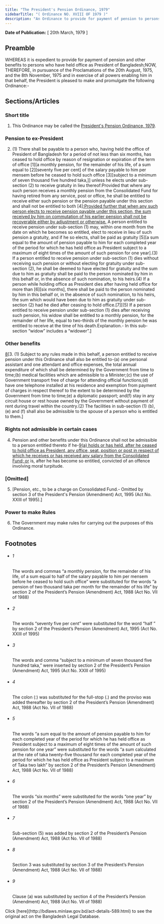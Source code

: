 ```yaml
---
title: "The President's Pension Ordinance, 1979"
sidebarTitle: "( Ordinance NO. XVIII OF 1979 )"
description: "An Ordinance to provide for payment of pension to persons who have held office as President."
---
```


**Date of Publication:** [ 20th March, 1979 ]

## Preamble

WHEREAS it is expedient to provide for payment of pension and other benefits to persons who have held office as President of Bangladesh;NOW, THEREFORE, in pursuance of the Proclamations of the 20th August, 1975, and the 8th November, 1975 and in exercise of all powers enabling him in that behalf, the President is pleased to make and promulgate the following Ordinance:-

## Sections/Articles

### Short title

1. This Ordinance may be called the [President's Pension Ordinance, 1979](/laws/volume-21/act-589 "President").

### Pension to ex-President

2. (1) There shall be payable to a person who, having held the office of President of Bangladesh for a period of not less than six months, has ceased to hold office by reason of resignation or expiration of the term of office [1][a monthly pension, for the remainder of his life, of a sum equal to [2][seventy five per cent] of the salary payable to him per mensem before he ceased to hold such office [3][subject to a minimum of seven thousand five hundred taka,]] unless he elects under sub-section (2) to receive gratuity in lieu thereof:Provided that where any such person receives a monthly pension from the Consolidated Fund for having retired from any service, post or office, he shall be entitled to receive either such pension or the pension payable under this section and shall not be entitled to both [4][:Provided further that when any such person elects to receive pension payable under this section, the sum received by him on commutation of his earlier pension shall not be recoverable either by adjustment or otherwise.](2) A person entitled to receive pension under sub-section (1) may, within one month from the date on which he becomes so entitled, elect to receive in lieu of such pension a gratuity, and if he so elects, shall be paid as gratuity [5][a sum equal to the amount of pension payable to him for each completed year of the period for which he has held office as President subject to a maximum of eight times of the amount of such pension for one year].(3) If a person entitled to receive pension under sub-section (1) dies without receiving such pension or without electing for gratuity under sub-section (2), he shall be deemed to have elected for gratuity and the sum due to him as gratuity shall be paid to the person nominated by him in this behalf or, in the absence of such nomination, to his heirs.(4) If a person while holding office as President dies after having held office for more than [6][six months], there shall be paid to the person nominated by him in this behalf or, in the absence of such nomination, to his heirs, the sum which would have been due to him as gratuity under sub-section (2) had he died after ceasing to hold office.[7][(5) If a person entitled to receive pension under sub-section (1) dies after receiving such pension, his widow shall be entitled to a monthly pension, for the remainder of her life, equal to two-thirds of the monthly pension he was entitled to receive at the time of his death.Explanation.- In this sub-section “widow” includes a “widower”.]

### Other benefits

[8](1)[3. (1) Subject to any rules made in this behalf, a person entitled to receive pension under this Ordinance shall also be entitled to-(a) one personal assistant and one attendant and office expenses, the total annual expenditure of which shall be determined by the Government from time to time;(b) medical facilities which are admissible to a Minister;(c) the use of Government transport free of charge for attending official functions;(d) have one telephone installed at his residence and exemption from payment of charges in respect thereof to the extent to be determined by the Government from time to time;(e) a diplomatic passport; and(f) stay in any circuit house or rest house owned by the Government without payment of rent during travel within the country.(2) The facilities in sub-section (1) (b), (e) and (f) shall also be admissible to the spouse of a person who is entitled to them.]

### Rights not admissible in certain cases

4. Pension and other benefits under this Ordinance shall not be admissible to a person entitled thereto if he-[9](1)[(a) holds or has held, after he ceased to hold office as President, any office, seat, position or post in respect of which he receives or has received any salary from the Consolidated Fund; or](b) is, after he has become so entitled, convicted of an offence involving moral turpitude.

### [Omitted]

5. [Pension, etc., to be a charge on Consolidated Fund.- Omitted by section 3 of the President's Pension (Amendment) Act, 1995 (Act No. XXIII of 1995).]

### Power to make Rules

6. The Government may make rules for carrying out the purposes of this Ordinance.

## Footnotes

- ###### 1

  The words and commas “a monthly pension, for the remainder of his life, of a sum equal to half of the salary payable to him per mensem before he ceased to hold such office” were substituted for the words “a pension of two thousand taka per month for the remainder of his life” by section 2 of the President’s Pension (Amendment) Act, 1988 (Act No. VII of 1988)

- ###### 2

  The words “seventy five per cent” were substituted for the word “half ” by section 2 of the President’s Pension (Amendment) Act, 1995 (Act No. XXIII of 1995)

- ###### 3

  The words and comma “subject to a minimum of seven thousand five hundred taka,” were inserted by section 2 of the President’s Pension (Amendment) Act, 1995 (Act No. XXIII of 1995)

- ###### 4

  The colon (:) was substituted for the full-stop (.) and the proviso was added thereafter by section 2 of the President’s Pension (Amendment) Act, 1988 (Act No. VII of 1988)

- ###### 5

  The words “a sum equal to the amount of pension payable to him for each completed year of the period for which he has held office as President subject to a maximum of eight times of the amount of such pension for one year” were substituted for the words “a sum calculated at the rate of taka twenty-five thousand for each completed year of the period for which he has held office as President subject to a maximum of Taka two lakh” by section 2 of the President’s Pension (Amendment) Act, 1988 (Act No. VII of 1988)

- ###### 6

  The words “six months” were substituted for the words “one year” by section 2 of the President’s Pension (Amendment) Act, 1988 (Act No. VII of 1988)

- ###### 7

  Sub-section (5) was added by section 2 of the President’s Pension (Amendment) Act, 1988 (Act No. VII of 1988)

- ###### 8

  Section 3 was substituted by section 3 of the President’s Pension (Amendment) Act, 1988 (Act No. VII of 1988)

- ###### 9

  Clause (a) was substituted by section 4 of the President’s Pension (Amendment) Act, 1988 (Act No. VII of 1988)

<Note>
  Click [here](http://bdlaws.minlaw.gov.bd/act-details-589.html) to see the original act on the Bangladesh Legal Database.
</Note>
